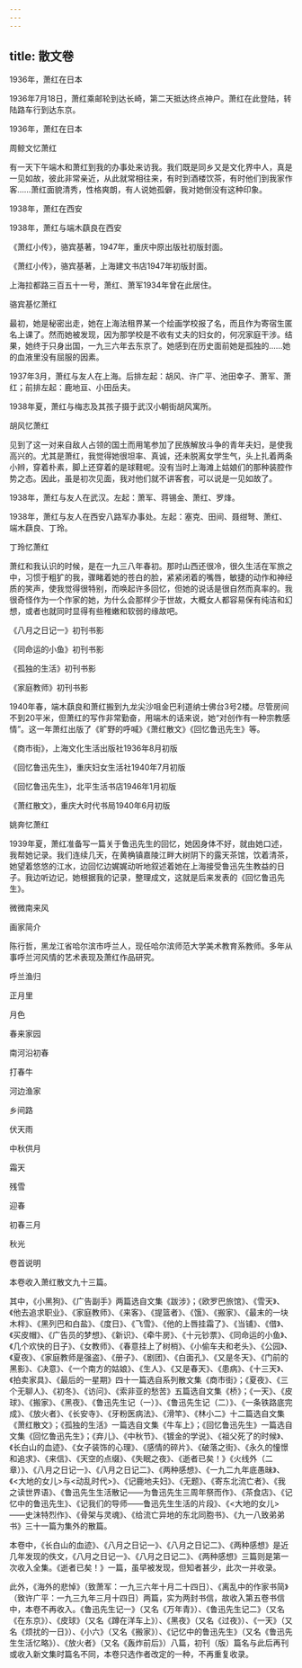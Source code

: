 ```yaml
---
---
---
```

title: 散文卷
---







1936年，萧红在日本



1936年7月18日，萧红乘邮轮到达长崎，第二天抵达终点神户。萧红在此登陆，转陆路车行到达东京。

1936年，萧红在日本



周鲸文忆萧红

有一天下午端木和萧红到我的办事处来访我。我们既是同乡又是文化界中人，真是一见如故，彼此非常亲近，从此就常相往来，有时到酒楼饮茶，有时他们到我家作客……萧红面貌清秀，性格爽朗，有人说她孤僻，我对她倒没有这种印象。

1938年，萧红在西安



1938年，萧红与端木蕻良在西安





《萧红小传》，骆宾基著，1947年，重庆中原出版社初版封面。

《萧红小传》，骆宾基著，上海建文书店1947年初版封面。



上海拉都路三百五十一号，萧红、萧军1934年曾在此居住。

骆宾基忆萧红

最初，她是秘密出走，她在上海法租界某一个绘画学校报了名，而且作为寄宿生匿名上课了。然而她被发现，因为那学校是不收有丈夫的妇女的，何况家庭干涉。结果，她终于只身出国，一九三六年去东京了。她感到在历史面前她是孤独的……她的血液里没有屈服的因素。



1937年3月，萧红与友人在上海。后排左起：胡风、许广平、池田幸子、萧军、萧红；前排左起：鹿地亘、小田岳夫。



1938年夏，萧红与梅志及其孩子摄于武汉小朝街胡风寓所。

胡风忆萧红

见到了这一对来自敌人占领的国土而用笔参加了民族解放斗争的青年夫妇，是使我高兴的。尤其是萧红，我觉得她很坦率、真诚，还未脱离女学生气，头上扎着两条小辫，穿着朴素，脚上还穿着的是球鞋呢。没有当时上海滩上姑娘们的那种装腔作势之态。因此，虽是初次见面，我对他们就不讲客套，可以说是一见如故了。



1938年，萧红与友人在武汉。左起：萧军、蒋锡金、萧红、罗烽。



1938年，萧红与友人在西安八路军办事处。左起：塞克、田间、聂绀弩、萧红、端木蕻良、丁玲。

丁玲忆萧红

萧红和我认识的时候，是在一九三八年春初。那时山西还很冷，很久生活在军旅之中，习惯于粗犷的我，骤睹着她的苍白的脸，紧紧闭着的嘴唇，敏捷的动作和神经质的笑声，使我觉得很特别，而唤起许多回忆，但她的说话是很自然而真率的。我很奇怪作为一个作家的她，为什么会那样少于世故，大概女人都容易保有纯洁和幻想，或者也就同时显得有些稚嫩和软弱的缘故吧。

《八月之日记一》初刊书影



《同命运的小鱼》初刊书影



《孤独的生活》初刊书影



《家庭教师》初刊书影



1940年春，端木蕻良和萧红搬到九龙尖沙咀金巴利道纳士佛台3号2楼。尽管房间不到20平米，但萧红的写作非常勤奋，用端木的话来说，她“对创作有一种宗教感情”。这一年萧红出版了《旷野的呼喊》《萧红散文》《回忆鲁迅先生》等。



《商市街》，上海文化生活出版社1936年8月初版

《回忆鲁迅先生》，重庆妇女生活社1940年7月初版

《回忆鲁迅先生》，北平生活书店1946年1月初版

《萧红散文》，重庆大时代书局1940年6月初版

姚奔忆萧红

1939年夏，萧红准备写一篇关于鲁迅先生的回忆，她因身体不好，就由她口述，我帮她记录。我们连续几天，在黄桷镇嘉陵江畔大树阴下的露天茶馆，饮着清茶，她望着悠悠的江水，边回忆边娓娓动听地叙述着她在上海接受鲁迅先生教益的日子。我边听边记，她根据我的记录，整理成文，这就是后来发表的《回忆鲁迅先生》。

微微南来风




画家简介

陈行哲，黑龙江省哈尔滨市呼兰人，现任哈尔滨师范大学美术教育系教师。多年从事呼兰河风情的艺术表现及萧红作品研究。



呼兰渔归



正月里



月色



春来家园



南河沿初春



打春牛



河边渔家



乡间路



伏天雨



中秋供月



霜天



残雪



迎春



初春三月



秋光





卷首说明


本卷收入萧红散文九十三篇。

其中，《小黑狗》、《广告副手》两篇选自文集《跋涉》；《欧罗巴旅馆》、《雪天》、《他去追求职业》、《家庭教师》、《来客》、《提篮者》、《饿》、《搬家》、《最末的一块木柈》、《黑列巴和白盐》、《度日》、《飞雪》、《他的上唇挂霜了》、《当铺》、《借》、《买皮帽》、《广告员的梦想》、《新识》、《牵牛房》、《十元钞票》、《同命运的小鱼》、《几个欢快的日子》、《女教师》、《春意挂上了树梢》、《小偷车夫和老头》、《公园》、《夏夜》、《家庭教师是强盗》、《册子》、《剧团》、《白面孔》、《又是冬天》、《门前的黑影》、《决意》、《一个南方的姑娘》、《生人》、《又是春天》、《患病》、《十三天》、《拍卖家具》、《最后的一星期》四十一篇选自系列散文集《商市街》；《夏夜》、《三个无聊人》、《初冬》、《访问》、《索非亚的愁苦》五篇选自文集《桥》；《一天》、《皮球》、《搬家》、《黑夜》、《鲁迅先生记（一）》、《鲁迅先生记（二）》、《一条铁路底完成》、《放火者》、《长安寺》、《牙粉医病法》、《滑竿》、《林小二》十二篇选自文集《萧红散文》；《孤独的生活》一篇选自文集《牛车上》；《回忆鲁迅先生》一篇选自文集《回忆鲁迅先生》；《弃儿》、《中秋节》、《镀金的学说》、《祖父死了的时候》、《长白山的血迹》、《女子装饰的心理》、《感情的碎片》、《破落之街》、《永久的憧憬和追求》、《来信》、《天空的点缀》、《失眠之夜》、《逝者已矣！》《火线外（二章）》、《八月之日记一》、《八月之日记二》、《两种感想》、《一九二九年底愚昧》、《<大地的女儿>与<动乱时代>》、《记鹿地夫妇》、《无题》、《寄东北流亡者》、《我之读世界语》、《鲁迅先生生活散记——为鲁迅先生三周年祭而作》、《茶食店》、《记忆中的鲁迅先生》、《记我们的导师——鲁迅先生生活的片段》、《<大地的女儿>——史沫特烈作》、《骨架与灵魂》、《给流亡异地的东北同胞书》、《九一八致弟弟书》三十一篇为集外的散篇。

本卷中，《长白山的血迹》、《八月之日记一》、《八月之日记二》、《两种感想》是近几年发现的佚文，《八月之日记一》、《八月之日记二》、《两种感想》三篇则是第一次收入全集。《逝者已矣！》一篇，虽早被发现，但知者甚少，此次一并收录。

此外，《海外的悲悼》（致萧军：一九三六年十月二十四日）、《离乱中的作家书简》（致许广平：一九三九年三月十四日）两篇，实为两封书信，故收入第五卷书信中，本卷不再收入。《鲁迅先生记一》（又名《万年青》）、《鲁迅先生记二》（又名《在东京》）、《皮球》（又名《蹲在洋车上》）、《黑夜》（又名《过夜》）、《一天》（又名《烦扰的一日》）、《小六》（又名《搬家》）、《记忆中的鲁迅先生》（又名《鲁迅先生生活忆略》）、《放火者》（又名《轰炸前后》）八篇，初刊（版）篇名与此后再刊或收入新文集时篇名不同，本卷只选作者改定的一种，不再重复收录。